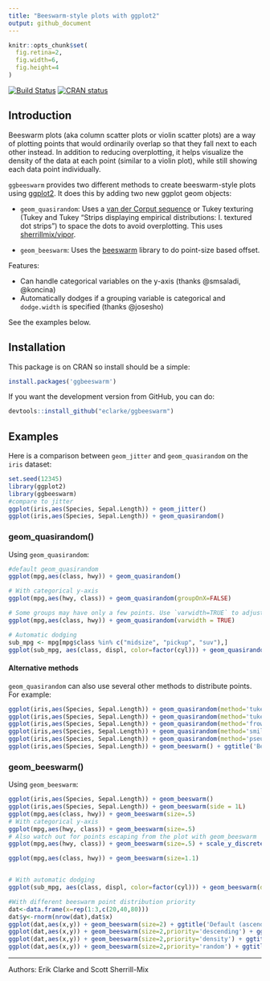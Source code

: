 ```yaml
---
title: "Beeswarm-style plots with ggplot2"
output: github_document
---
```

```r
knitr::opts_chunk$set(
  fig.retina=2,
  fig.width=6,
  fig.height=4
)
```

[![Build Status](https://travis-ci.org/eclarke/ggbeeswarm.svg?branch=master)](https://travis-ci.org/eclarke/ggbeeswarm)
[![CRAN status](https://www.r-pkg.org/badges/version/ggbeeswarm)](https://cran.r-project.org/package=ggbeeswarm)

## Introduction
Beeswarm plots (aka column scatter plots or violin scatter plots) are a way of plotting points that would ordinarily overlap so that they fall next to each other instead. In addition to reducing overplotting, it helps visualize the density of the data at each point (similar to a violin plot), while still showing each data point individually.

`ggbeeswarm` provides two different methods to create beeswarm-style plots using [ggplot2](http://ggplot2.org). It does this by adding two new ggplot geom objects:

- `geom_quasirandom`: Uses a [van der Corput sequence](http://en.wikipedia.org/wiki/Van_der_Corput_sequence) or Tukey texturing (Tukey and Tukey "Strips displaying empirical distributions: I. textured dot strips") to space the dots to avoid overplotting. This uses [sherrillmix/vipor](https://github.com/sherrillmix/vipor).

- `geom_beeswarm`: Uses the [beeswarm](https://cran.r-project.org/web/packages/beeswarm/index.html) library to do point-size based offset. 

Features: 

- Can handle categorical variables on the y-axis (thanks @smsaladi, @koncina)
- Automatically dodges if a grouping variable is categorical and `dodge.width` is specified (thanks @josesho)

See the examples below.


## Installation

This package is on CRAN so install should be a simple:
```r
install.packages('ggbeeswarm')
```

If you want the development version from GitHub, you can do:

```r
devtools::install_github("eclarke/ggbeeswarm")
```

## Examples
Here is a comparison between `geom_jitter` and `geom_quasirandom` on the `iris` dataset:
```r
set.seed(12345)
library(ggplot2)
library(ggbeeswarm)
#compare to jitter
ggplot(iris,aes(Species, Sepal.Length)) + geom_jitter()
ggplot(iris,aes(Species, Sepal.Length)) + geom_quasirandom()
```

### geom_quasirandom()

Using `geom_quasirandom`:
```r

#default geom_quasirandom
ggplot(mpg,aes(class, hwy)) + geom_quasirandom()

# With categorical y-axis
ggplot(mpg,aes(hwy, class)) + geom_quasirandom(groupOnX=FALSE)

# Some groups may have only a few points. Use `varwidth=TRUE` to adjust width dynamically.
ggplot(mpg,aes(class, hwy)) + geom_quasirandom(varwidth = TRUE)

# Automatic dodging
sub_mpg <- mpg[mpg$class %in% c("midsize", "pickup", "suv"),]
ggplot(sub_mpg, aes(class, displ, color=factor(cyl))) + geom_quasirandom(dodge.width=1)
```

#### Alternative methods
`geom_quasirandom` can also use several other methods to distribute points. For example:
```r
ggplot(iris,aes(Species, Sepal.Length)) + geom_quasirandom(method='tukey') + ggtitle('Tukey texture')
ggplot(iris,aes(Species, Sepal.Length)) + geom_quasirandom(method='tukeyDense') + ggtitle('Tukey + density')
ggplot(iris,aes(Species, Sepal.Length)) + geom_quasirandom(method='frowney') + ggtitle('Banded frowns')
ggplot(iris,aes(Species, Sepal.Length)) + geom_quasirandom(method='smiley') + ggtitle('Banded smiles')
ggplot(iris,aes(Species, Sepal.Length)) + geom_quasirandom(method='pseudorandom') + ggtitle('Jittered density')
ggplot(iris,aes(Species, Sepal.Length)) + geom_beeswarm() + ggtitle('Beeswarm')
```

### geom_beeswarm()

Using `geom_beeswarm`:
```r

ggplot(iris,aes(Species, Sepal.Length)) + geom_beeswarm()
ggplot(iris,aes(Species, Sepal.Length)) + geom_beeswarm(side = 1L)
ggplot(mpg,aes(class, hwy)) + geom_beeswarm(size=.5)
# With categorical y-axis
ggplot(mpg,aes(hwy, class)) + geom_beeswarm(size=.5)
# Also watch out for points escaping from the plot with geom_beeswarm
ggplot(mpg,aes(hwy, class)) + geom_beeswarm(size=.5) + scale_y_discrete(expand=expansion(add=c(0.5,1)))

ggplot(mpg,aes(class, hwy)) + geom_beeswarm(size=1.1)


# With automatic dodging
ggplot(sub_mpg, aes(class, displ, color=factor(cyl))) + geom_beeswarm(dodge.width=0.5)

#With different beeswarm point distribution priority
dat<-data.frame(x=rep(1:3,c(20,40,80)))
dat$y<-rnorm(nrow(dat),dat$x)
ggplot(dat,aes(x,y)) + geom_beeswarm(size=2) + ggtitle('Default (ascending)') + scale_x_continuous(expand=expansion(add=c(0.5,.5)))
ggplot(dat,aes(x,y)) + geom_beeswarm(size=2,priority='descending') + ggtitle('Descending') + scale_x_continuous(expand=expansion(add=c(0.5,.5)))
ggplot(dat,aes(x,y)) + geom_beeswarm(size=2,priority='density') + ggtitle('Density') + scale_x_continuous(expand=expansion(add=c(0.5,.5)))
ggplot(dat,aes(x,y)) + geom_beeswarm(size=2,priority='random') + ggtitle('Random') + scale_x_continuous(expand=expansion(add=c(0.5,.5)))
```


------
Authors: Erik Clarke and Scott Sherrill-Mix

